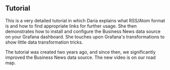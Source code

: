 
## Tutorial

This is a very detailed tutorial in which Daria explains what RSS/Atom format is and how to find appropriate links for further usage. She then demonstrates how to install and configure the Business News data source on your Grafana dashboard. She touches upon Grafana's transformations to show little data transformation tricks.

The tutorial was created two years ago, and since then, we significantly improved the Business News data source. The new video is on our road map.

<Youtube id="RAxqS2hpWkg" title="News feed tutorial for Grafana Dashboard." />
